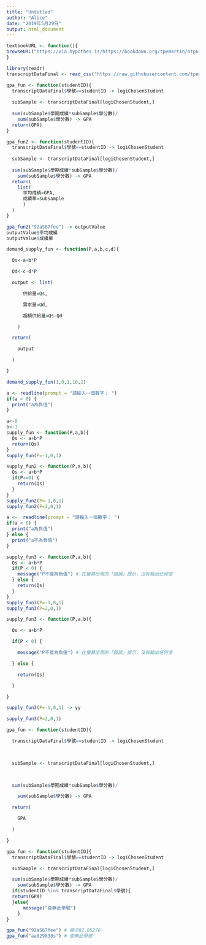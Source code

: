 ```yaml
---
title: "Untitled"
author: "Alice"
date: "2019年5月29日"
output: html_document
---
```


```r
textbookURL <- function(){
browseURL("https://via.hypothes.is/https://bookdown.org/tpemartin/ntpu-programming-for-data-science/")
}
```
```r
library(readr)
transcriptDataFinal <- read_csv("https://raw.githubusercontent.com/tpemartin/github-data/master/transcriptDataFinal.csv")
```
```r
gpa_fun <- function(studentID){
  transcriptDataFinal$學號==studentID -> logiChosenStudent
  
  subSample <- transcriptDataFinal[logiChosenStudent,]
  
  sum(subSample$學期成績*subSample$學分數)/
    sum(subSample$學分數) -> GPA
  return(GPA)
}
```
```r
gpa_fun2 <- function(studentID){
  transcriptDataFinal$學號==studentID -> logiChosenStudent
  
  subSample <- transcriptDataFinal[logiChosenStudent,]
  
  sum(subSample$學期成績*subSample$學分數)/
    sum(subSample$學分數) -> GPA
  return(
    list(
      平均成績=GPA,
      成績單=subSample
      )
  )
}
```
```r
gpa_fun2("92aS67fee") -> outputValue
outputValue$平均成績
outputValue$成績單
```
```r
demand_supply_fun <- function(P,a,b,c,d){

  Qs<-a+b*P

  Qd<-c-d*P

  output <- list(

      供給量=Qs,

      需求量=Qd,

      超額供給量=Qs-Qd

    )

  return(

    output

  )

}
```
```r
demand_supply_fun(1,0,1,10,2)
```
```r
a <- readline(prompt = "請輸入一個數字： ")
if(a < 0) {
  print("a為負值")
}
```
```r
a<-0
b<-1
supply_fun <- function(P,a,b){
  Qs <- a+b*P
  return(Qs)
}
supply_fun(P=-1,0,1)
```
```r
supply_fun2 <- function(P,a,b){
  Qs <- a+b*P
  if(P>=0) {
    return(Qs)
  }
}
supply_fun2(P=-1,0,1)
supply_fun2(P=2,0,1)
```
```r
a <-  readline(prompt = "請輸入一個數字： ")
if(a < 0) {
  print("a為負值")
} else {
  print("a不為負值")
}
```
```r
supply_fun3 <- function(P,a,b){
  Qs <- a+b*P
  if(P < 0) {
    message("P不能為負值") # 在螢幕出現的「錯誤」提示，沒有輸出任何值
  } else {
    return(Qs)
  }
}
supply_fun3(P=-1,0,1)
supply_fun3(P=2,0,1)
```
```r
supply_fun3 <- function(P,a,b){

  Qs <- a+b*P

  if(P < 0) {

    message("P不能為負值") # 在螢幕出現的「錯誤」提示，沒有輸出任何值

  } else {

    return(Qs)

  }

}

supply_fun3(P=-1,0,1) -> yy

supply_fun3(P=2,0,1)
```
```r
gpa_fun <- function(studentID){

  transcriptDataFinal$學號==studentID -> logiChosenStudent

  

  subSample <- transcriptDataFinal[logiChosenStudent,]

  

  sum(subSample$學期成績*subSample$學分數)/

    sum(subSample$學分數) -> GPA

  return(

    GPA

  )

}
```
```r
gpa_fun <- function(studentID){
  transcriptDataFinal$學號==studentID -> logiChosenStudent

  subSample <- transcriptDataFinal[logiChosenStudent,]

  sum(subSample$學期成績*subSample$學分數)/
    sum(subSample$學分數) -> GPA
  if(studentID %in% transcriptDataFinal$學號){
  return(GPA)
  }else{
      message("查無此學號")
    }
}

gpa_fun("92aS67fee") # 顯示82.85276
gpa_fun("aa829838s") # 查無此學號
```
```r

```

